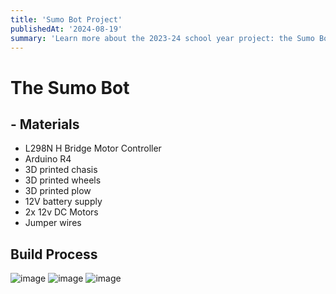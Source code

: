 ```yaml
---
title: 'Sumo Bot Project'
publishedAt: '2024-08-19'
summary: 'Learn more about the 2023-24 school year project: the Sumo Bot!'
---
```


# The Sumo Bot 
## - Materials
- L298N H Bridge Motor Controller
- Arduino R4
- 3D printed chasis
- 3D printed wheels
- 3D printed plow
- 12V battery supply
- 2x 12v DC Motors
- Jumper wires

## Build Process
![image](app\blog\posts\jakob.jpg)
![image](app\blog\posts\top.jpg)
![image](app\blog\posts\view.jpg)